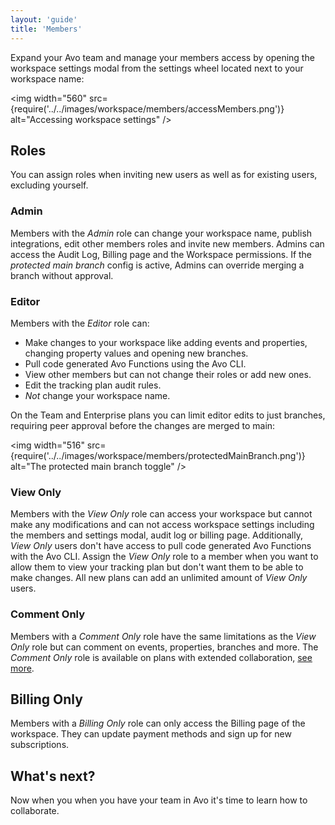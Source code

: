 ```yaml
---
layout: 'guide'
title: 'Members'
---
```



Expand your Avo team and manage your members access by opening the workspace settings modal from the settings wheel located next to your workspace name:

<img
  width="560"
  src={require('../../images/workspace/members/accessMembers.png')}
  alt="Accessing workspace settings"
/>

## Roles

You can assign roles when inviting new users as well as for existing users, excluding yourself.

### Admin

Members with the _Admin_ role can change your workspace name, publish integrations, edit other members roles and invite new members. Admins can access the Audit Log, Billing page and the Workspace permissions. If the _protected main branch_ config is active, Admins can override merging a branch without approval.

### Editor

Members with the _Editor_ role can:

- Make changes to your workspace like adding events and properties, changing property values and opening new branches.
- Pull code generated Avo Functions using the Avo CLI.
- View other members but can not change their roles or add new ones.
- Edit the <Link passHref href="/audit/rules"><a>tracking plan audit rules</a></Link>.
- _Not_ change your workspace name.

On the Team and Enterprise plans you can limit editor edits to just branches, requiring peer approval before the changes are merged to main:

<img
  width="516"
  src={require('../../images/workspace/members/protectedMainBranch.png')}
  alt="The protected main branch toggle"
/>

### View Only

Members with the _View Only_ role can access your workspace but cannot make any modifications and can not access workspace settings including the members and settings modal, audit log or billing page. Additionally, _View Only_ users don't have access to pull code generated Avo Functions with the Avo CLI. Assign the _View Only_ role to a member when you want to allow them to view your tracking plan but don't want them to be able to make changes. All new plans can add an unlimited amount of _View Only_ users.

### Comment Only

Members with a _Comment Only_ role have the same limitations as the _View Only_ role but can comment on events, properties, branches and more. The _Comment Only_ role is available on plans with extended collaboration, [see more](https://www.avo.app/pricing).

## Billing Only

Members with a _Billing Only_ role can only access the Billing page of the workspace. They can update payment methods and sign up for new subscriptions.

## What's next?

Now when you when you have your team in Avo it's time to <Link passHref href="/data-design/start-collaborating"><a>learn how to collaborate</a></Link>.
